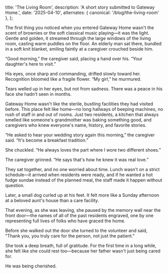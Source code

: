 
  title: 'The Living Room',
  description: 'A short story submitted to Gateway Home.',
  date: '2025-04-10',
  alternates: {
    canonical: '/blog/the-living-room'
  },
};

<BlogHeader
  title="The Living Room"
  author="Anonymous"
/>

The first thing you noticed when you entered Gateway Home wasn&apos;t the scent of brownies or the soft classical music playing—it was the light. Gentle and golden, it streamed through the large windows of the living room, casting warm puddles on the floor. An elderly man sat there, bundled in a soft knit blanket, smiling faintly at a caregiver crouched beside him.

“Good morning,” the caregiver said, placing a hand over his. “Your daughter&apos;s here to visit.”

His eyes, once sharp and commanding, drifted slowly toward her. Recognition bloomed like a fragile flower. “My girl,” he murmured.

Tears welled up in her eyes, but not from sadness. There was a peace in his face she hadn&apos;t seen in months.

Gateway Home wasn&apos;t like the sterile, bustling facilities they had visited before. This place felt like home—no long hallways of beeping machines, no rush of staff in and out of rooms. Just two residents, a kitchen that always smelled like someone&apos;s grandmother was baking something good, and caregivers who knew everyone&apos;s name, history, and favorite stories.

“He asked to hear your wedding story again this morning,” the caregiver said. “It&apos;s become a breakfast tradition.”

She chuckled. “He always loves the part where I wore two different shoes.”

The caregiver grinned. “He says that&apos;s how he knew it was real love.”

They sat together, and no one worried about time. Lunch wasn&apos;t on a strict schedule—it arrived when residents were ready, and if he wanted a hot fudge sundae instead of the planned meal, the staff made it happen without question.

Later, a small dog curled up at his feet. It felt more like a Sunday afternoon at a beloved aunt&apos;s house than a care facility.

That evening, as she was leaving, she paused by the memory wall near the front door—the names of all of the past residents engraved, one by one representing full lives of folks who have graced the home. 

Before she walked out the door she turned to the volunteer and said, "Thank you, you truly care for the person, not just the patient."

She took a deep breath, full of gratitude. For the first time in a long while, she felt like she could rest too—because her father wasn&apos;t just being cared for.

He was being cherished.
